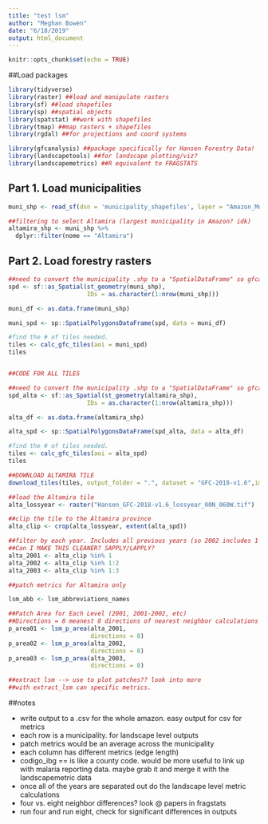 ```yaml
---
title: "test lsm"
author: "Meghan Bowen"
date: "6/18/2019"
output: html_document
---
```


```r
knitr::opts_chunk$set(echo = TRUE)
```

##Load packages

```r

library(tidyverse) 
library(raster) ##load and manipulate rasters
library(sf) ##load shapefiles
library(sp) ##spatial objects
library(spatstat) ##work with shapefiles
library(tmap) ##map rasters + shapefiles
library(rgdal) ##for projections and coord systems

library(gfcanalysis) ##package specifically for Hansen Forestry Data!
library(landscapetools) ##for landscape plotting/viz?
library(landscapemetrics) ##R equivalent to FRAGSTATS

```

## Part 1. Load municipalities

```r

muni_shp <- read_sf(dsn = 'municipality_shapefiles', layer = "Amazon_Municipios")

##filtering to select Altamira (largest municipality in Amazon? idk)
altamira_shp <- muni_shp %>% 
  dplyr::filter(nome == "Altamira")

```


## Part 2. Load forestry rasters 

```r

##need to convert the municipality .shp to a "SpatialDataFrame" so gfcanalysis can grab the forestry tiles online
spd <- sf::as_Spatial(st_geometry(muni_shp),
                      IDs = as.character(1:nrow(muni_shp)))

muni_df <- as.data.frame(muni_shp)

muni_spd <- sp::SpatialPolygonsDataFrame(spd, data = muni_df)

#find the # of tiles needed. 
tiles <- calc_gfc_tiles(aoi = muni_spd)
tiles


##CODE FOR ALL TILES

```

```r

##need to convert the municipality .shp to a "SpatialDataFrame" so gfcanalysis can grab the forestry tiles online
spd_alta <- sf::as_Spatial(st_geometry(altamira_shp),
                      IDs = as.character(1:nrow(altamira_shp)))

alta_df <- as.data.frame(altamira_shp)

alta_spd <- sp::SpatialPolygonsDataFrame(spd_alta, data = alta_df)

#find the # of tiles needed. 
tiles <- calc_gfc_tiles(aoi = alta_spd)
tiles

##DOWNLOAD ALTAMIRA TILE
download_tiles(tiles, output_folder = ".", dataset = "GFC-2018-v1.6",images = c("treecover2000", "lossyear", "gain"))

```


```r

##load the Altamira tile
alta_lossyear <- raster("Hansen_GFC-2018-v1.6_lossyear_00N_060W.tif") 

##clip the tile to the Altamira province
alta_clip <- crop(alta_lossyear, extent(alta_spd))

##filter by each year. Includes all previous years (so 2002 includes 1 AND 2 layers)
##Can I MAKE THIS CLEANER? SAPPLY/LAPPLY?
alta_2001 <- alta_clip %in% 1
alta_2002 <- alta_clip %in% 1:2
alta_2003 <- alta_clip %in% 1:3


```

```r

##patch metrics for Altamira only

lsm_abb <- lsm_abbreviations_names

##Patch Area for Each Level (2001, 2001-2002, etc)
##Directions = 8 meanest 8 directions of nearest neighbor calculations
p_area01 <- lsm_p_area(alta_2001, 
                       directions = 8)
p_area02 <- lsm_p_area(alta_2002, 
                       directions = 8)
p_area03 <- lsm_p_area(alta_2003, 
                       directions = 8)

##extract lsm --> use to plot patches?? look into more
##with extract_lsm can specific metrics. 

```


##notes 

- write output to a .csv for the whole amazon. easy output for csv for metrics
- each row is a municipality. for landscape level outputs
- patch metrics would be an average across the municipality
- each column has different metrics (edge length)
- codigo_ibg == is like a county code. would be more useful to link up with malaria reporting data. maybe grab it and merge it with the landscapemetric data
- once all of the years are separated out do the landscape level metric calculations 
- four vs. eight neighbor differences? look @ papers in fragstats
- run four and run eight, check for significant differences in outputs
